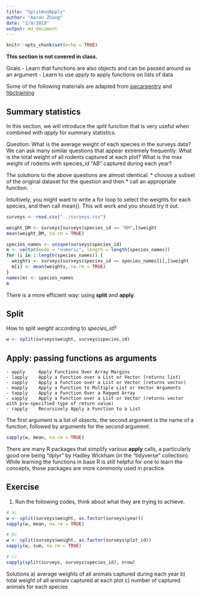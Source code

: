 ```yaml
---
title: "SplitAndApply"
author: "Aaron Zhang"
date: "2/9/2019"
output: md_document
---
```


```r
knitr::opts_chunk$set(echo = TRUE)
```

**This section is not covered in class.**

Goals
- Learn that functions are also objects and can be passed around as an argument
- Learn to use *apply* to apply functions on lists of data

Some of the following materials are adapted from [swcarpentry](https://github.com/swcarpentry/r-novice-gapminder) and [hbctraining](https://github.com/hbctraining/Intro-to-R)

## Summary statistics

In this section, we will introduce the *split* function that is very useful when combined with *apply* for summary statistics.

Question: 
What is the average weight of each species in the surveys data?
We can ask many similar questions that appear extremely frequently:
What is the total weight of all rodents captured at each plot?
What is the max weight of rodents with species_id "AB" captured during each year?

The solutions to the above questions are almost identical: 
* choose a subset of the original dataset for the question and then 
* call an appropriate function.

Intuitively, you might want to write a for loop to select the weights for each species, and then call mean(). This will work and you should try it out.
```r
surveys <- read.csv("../surveys.csv")

weight_DM <- surveys[surveys$species_id == "DM",]$weight
mean(weight_DM, na.rm = TRUE)

species_names <- unique(surveys$species_id)
m <- vector(mode = "numeric", length = length(species_names))
for (i in 1:length(species_names)) {
  weights <- surveys[surveys$species_id == species_names[i],]$weight
  m[i] <- mean(weights, na.rm = TRUE)
}
names(m) <- species_names
m
```

There is a more efficient way: using **split** and **apply**. 

## Split
How to split *weight* according to *species_id*?
```r
w <- split(surveys$weight, surveys$species_id)
```

## Apply: passing functions as arguments

```
- apply     Apply Functions Over Array Margins
- lapply    Apply a Function over a List or Vector (returns list)
- sapply    Apply a Function over a List or Vector (returns vector)
- mapply    Apply a Function to Multiple List or Vector Arguments
- tapply    Apply a Function Over a Ragged Array
- vapply    Apply a Function over a List or Vector (returns vector with pre-specified type of return value)
- rapply    Recursively Apply a Function to a List
```

The first argument is a list of objects, the second argument is the name of a function, followed by arguments for the second argument. 

```r
sapply(w, mean, na.rm = TRUE)
```

There are many R packages that simplify various **apply** calls, a particularly good one being "dplyr" by Hadley Wickham (in the "tidyverse" collection). While learning the functions in base R is still helpful for one to learn the concepts, those packages are more commonly used in practice.

## Exercise

1. Run the following codes, think about what they are trying to achieve.
```r
# a)
w <- split(surveys$weight, as.factor(surveys$year))
sapply(w, mean, na.rm = TRUE)

# b)
w <- split(surveys$weight, as.factor(surveys$plot_id))
sapply(w, sum, na.rm = TRUE)

# c)
sapply(split(surveys, surveys$species_id), nrow)
```

Solutions
a) average weights of all animals captured during each year
b) total weight of all animals captured at each plot
c) number of captured animals for each species
